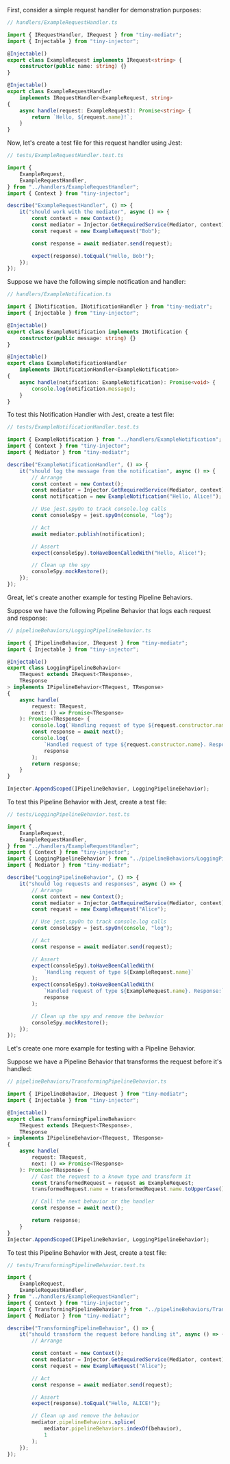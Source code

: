First, consider a simple request handler for demonstration purposes:

```ts
// handlers/ExampleRequestHandler.ts

import { IRequestHandler, IRequest } from "tiny-mediatr";
import { Injectable } from "tiny-injector";

@Injectable()
export class ExampleRequest implements IRequest<string> {
	constructor(public name: string) {}
}

@Injectable()
export class ExampleRequestHandler
	implements IRequestHandler<ExampleRequest, string>
{
	async handle(request: ExampleRequest): Promise<string> {
		return `Hello, ${request.name}!`;
	}
}
```

Now, let's create a test file for this request handler using Jest:

```ts
// tests/ExampleRequestHandler.test.ts

import {
	ExampleRequest,
	ExampleRequestHandler,
} from "../handlers/ExampleRequestHandler";
import { Context } from "tiny-injector";

describe("ExampleRequestHandler", () => {
	it("should work with the mediator", async () => {
		const context = new Context();
		const mediator = Injector.GetRequiredService(Mediator, context);
		const request = new ExampleRequest("Bob");

		const response = await mediator.send(request);

		expect(response).toEqual("Hello, Bob!");
	});
});
```

Suppose we have the following simple notification and handler:

```ts
// handlers/ExampleNotification.ts

import { INotification, INotificationHandler } from "tiny-mediatr";
import { Injectable } from "tiny-injector";

@Injectable()
export class ExampleNotification implements INotification {
	constructor(public message: string) {}
}

@Injectable()
export class ExampleNotificationHandler
	implements INotificationHandler<ExampleNotification>
{
	async handle(notification: ExampleNotification): Promise<void> {
		console.log(notification.message);
	}
}
```

To test this Notification Handler with Jest, create a test file:

```ts
// tests/ExampleNotificationHandler.test.ts

import { ExampleNotification } from "../handlers/ExampleNotification";
import { Context } from "tiny-injector";
import { Mediator } from "tiny-mediatr";

describe("ExampleNotificationHandler", () => {
	it("should log the message from the notification", async () => {
		// Arrange
		const context = new Context();
		const mediator = Injector.GetRequiredService(Mediator, context);
		const notification = new ExampleNotification("Hello, Alice!");

		// Use jest.spyOn to track console.log calls
		const consoleSpy = jest.spyOn(console, "log");

		// Act
		await mediator.publish(notification);

		// Assert
		expect(consoleSpy).toHaveBeenCalledWith("Hello, Alice!");

		// Clean up the spy
		consoleSpy.mockRestore();
	});
});
```

Great, let's create another example for testing Pipeline Behaviors.

Suppose we have the following Pipeline Behavior that logs each request and response:

```ts
// pipelineBehaviors/LoggingPipelineBehavior.ts

import { IPipelineBehavior, IRequest } from "tiny-mediatr";
import { Injectable } from "tiny-injector";

@Injectable()
export class LoggingPipelineBehavior<
	TRequest extends IRequest<TResponse>,
	TResponse
> implements IPipelineBehavior<TRequest, TResponse>
{
	async handle(
		request: TRequest,
		next: () => Promise<TResponse>
	): Promise<TResponse> {
		console.log(`Handling request of type ${request.constructor.name}`);
		const response = await next();
		console.log(
			`Handled request of type ${request.constructor.name}. Response:`,
			response
		);
		return response;
	}
}

Injector.AppendScoped(IPipelineBehavior, LoggingPipelineBehavior);
```

To test this Pipeline Behavior with Jest, create a test file:

```ts
// tests/LoggingPipelineBehavior.test.ts

import {
	ExampleRequest,
	ExampleRequestHandler,
} from "../handlers/ExampleRequestHandler";
import { Context } from "tiny-injector";
import { LoggingPipelineBehavior } from "../pipelineBehaviors/LoggingPipelineBehavior";
import { Mediator } from "tiny-mediatr";

describe("LoggingPipelineBehavior", () => {
	it("should log requests and responses", async () => {
		// Arrange
		const context = new Context();
		const mediator = Injector.GetRequiredService(Mediator, context);
		const request = new ExampleRequest("Alice");

		// Use jest.spyOn to track console.log calls
		const consoleSpy = jest.spyOn(console, "log");

		// Act
		const response = await mediator.send(request);

		// Assert
		expect(consoleSpy).toHaveBeenCalledWith(
			`Handling request of type ${ExampleRequest.name}`
		);
		expect(consoleSpy).toHaveBeenCalledWith(
			`Handled request of type ${ExampleRequest.name}. Response:`,
			response
		);

		// Clean up the spy and remove the behavior
		consoleSpy.mockRestore();
	});
});
```

Let's create one more example for testing with a Pipeline Behavior.

Suppose we have a Pipeline Behavior that transforms the request before it's handled:

```ts
// pipelineBehaviors/TransformingPipelineBehavior.ts

import { IPipelineBehavior, IRequest } from "tiny-mediatr";
import { Injectable } from "tiny-injector";

@Injectable()
export class TransformingPipelineBehavior<
	TRequest extends IRequest<TResponse>,
	TResponse
> implements IPipelineBehavior<TRequest, TResponse>
{
	async handle(
		request: TRequest,
		next: () => Promise<TResponse>
	): Promise<TResponse> {
		// Cast the request to a known type and transform it
		const transformedRequest = request as ExampleRequest;
		transformedRequest.name = transformedRequest.name.toUpperCase();

		// Call the next behavior or the handler
		const response = await next();

		return response;
	}
}
Injector.AppendScoped(IPipelineBehavior, LoggingPipelineBehavior);
```

To test this Pipeline Behavior with Jest, create a test file:

```ts
// tests/TransformingPipelineBehavior.test.ts

import {
	ExampleRequest,
	ExampleRequestHandler,
} from "../handlers/ExampleRequestHandler";
import { Context } from "tiny-injector";
import { TransformingPipelineBehavior } from "../pipelineBehaviors/TransformingPipelineBehavior";
import { Mediator } from "tiny-mediatr";

describe("TransformingPipelineBehavior", () => {
	it("should transform the request before handling it", async () => {
		// Arrange

		const context = new Context();
		const mediator = Injector.GetRequiredService(Mediator, context);
		const request = new ExampleRequest("Alice");

		// Act
		const response = await mediator.send(request);

		// Assert
		expect(response).toEqual("Hello, ALICE!");

		// Clean up and remove the behavior
		mediator.pipelineBehaviors.splice(
			mediator.pipelineBehaviors.indexOf(behavior),
			1
		);
	});
});
```
